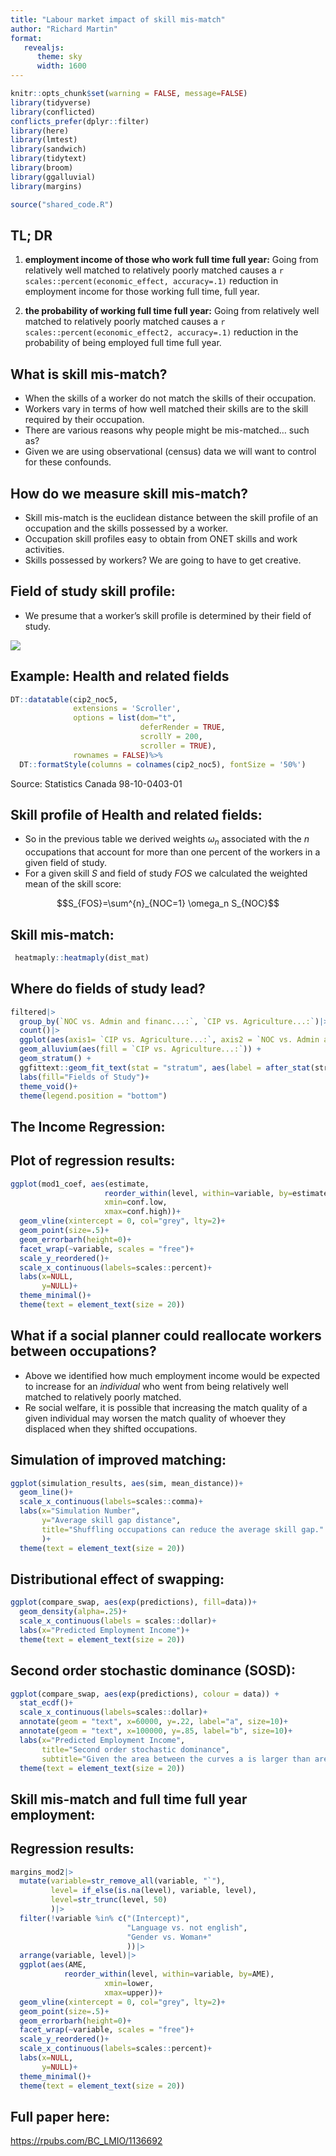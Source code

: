 ```yaml
---
title: "Labour market impact of skill mis-match"
author: "Richard Martin"
format: 
   revealjs:
      theme: sky
      width: 1600
---
```


```r
knitr::opts_chunk$set(warning = FALSE, message=FALSE)
library(tidyverse)
library(conflicted)
conflicts_prefer(dplyr::filter)
library(here)
library(lmtest)
library(sandwich)
library(tidytext)
library(broom)
library(ggalluvial)
library(margins)
```

```r
source("shared_code.R")
```

## TL; DR

1)  **employment income of those who work full time full year:** Going from relatively well matched to relatively poorly matched causes a `r scales::percent(economic_effect, accuracy=.1)` reduction in employment income for those working full time, full year.

2)  **the probability of working full time full year:** Going from relatively well matched to relatively poorly matched causes a `r scales::percent(economic_effect2, accuracy=.1)` reduction in the probability of being employed full time full year.

## What is skill mis-match?

-   When the skills of a worker do not match the skills of their occupation.
-   Workers vary in terms of how well matched their skills are to the skill required by their occupation.
-   There are various reasons why people might be mis-matched... such as?
-   Given we are using observational (census) data we will want to control for these confounds.

## How do we measure skill mis-match?

-   Skill mis-match is the euclidean distance between the skill profile of an occupation and the skills possessed by a worker.
-   Occupation skill profiles easy to obtain from ONET skills and work activities.
-   Skills possessed by workers? We are going to have to get creative.

## Field of study skill profile:

-   We presume that a worker's skill profile is determined by their field of study.

![](Screenshot%20from%202024-02-12%2014-11-02.png)

## Example: Health and related fields

```r
DT::datatable(cip2_noc5, 
              extensions = 'Scroller',
              options = list(dom="t", 
                             deferRender = TRUE,
                             scrollY = 200,
                             scroller = TRUE), 
              rownames = FALSE)%>%
  DT::formatStyle(columns = colnames(cip2_noc5), fontSize = '50%')
```

Source: Statistics Canada 98-10-0403-01

## Skill profile of Health and related fields:

-   So in the previous table we derived weights $\omega_n$ associated with the $n$ occupations that account for more than one percent of the workers in a given field of study.
-   For a given skill $S$ and field of study $FOS$ we calculated the weighted mean of the skill score:

$$S_{FOS}=\sum^{n}_{NOC=1} \omega_n S_{NOC}$$

## Skill mis-match:

```r
 heatmaply::heatmaply(dist_mat)
```

## Where do fields of study lead?

```r
filtered|>
  group_by(`NOC vs. Admin and financ...:`, `CIP vs. Agriculture...:`)|>
  count()|>
  ggplot(aes(axis1= `CIP vs. Agriculture...:`, axis2 = `NOC vs. Admin and financ...:`, y = n)) +
  geom_alluvium(aes(fill = `CIP vs. Agriculture...:`)) +
  geom_stratum() +
  ggfittext::geom_fit_text(stat = "stratum", aes(label = after_stat(stratum)), width = 1/3, min.size = 1) +
  labs(fill="Fields of Study")+
  theme_void()+
  theme(legend.position = "bottom")
```

## The Income Regression:

```{=tex}
\begin{multline}
\log(Employment~Income)=Age+Highest~Degree+ \\ Language+ Gender+ Ethnicity+Occupation \\ +Field~of~Study+distance+\mu
\end{multline}
```
## Plot of regression results:

```r
ggplot(mod1_coef, aes(estimate,
                     reorder_within(level, within=variable, by=estimate),
                     xmin=conf.low,
                     xmax=conf.high))+
  geom_vline(xintercept = 0, col="grey", lty=2)+
  geom_point(size=.5)+
  geom_errorbarh(height=0)+
  facet_wrap(~variable, scales = "free")+
  scale_y_reordered()+
  scale_x_continuous(labels=scales::percent)+
  labs(x=NULL,
       y=NULL)+
  theme_minimal()+
  theme(text = element_text(size = 20))
```

## What if a social planner could reallocate workers between occupations?

-   Above we identified how much employment income would be expected to increase for an *individual* who went from being relatively well matched to relatively poorly matched.
-   Re social welfare, it is possible that increasing the match quality of a given individual may worsen the match quality of whoever they displaced when they shifted occupations.

## Simulation of improved matching:

```r
ggplot(simulation_results, aes(sim, mean_distance))+
  geom_line()+
  scale_x_continuous(labels=scales::comma)+
  labs(x="Simulation Number",
       y="Average skill gap distance",
       title="Shuffling occupations can reduce the average skill gap."
       )+
  theme(text = element_text(size = 20))
```

## Distributional effect of swapping:

```r
ggplot(compare_swap, aes(exp(predictions), fill=data))+
  geom_density(alpha=.25)+
  scale_x_continuous(labels = scales::dollar)+
  labs(x="Predicted Employment Income")+
  theme(text = element_text(size = 20))
```

## Second order stochastic dominance (SOSD):

```r
ggplot(compare_swap, aes(exp(predictions), colour = data)) +
  stat_ecdf()+
  scale_x_continuous(labels=scales::dollar)+
  annotate(geom = "text", x=60000, y=.22, label="a", size=10)+
  annotate(geom = "text", x=100000, y=.85, label="b", size=10)+
  labs(x="Predicted Employment Income",
       title="Second order stochastic dominance",
       subtitle="Given the area between the curves a is larger than area b, swapped SOSD original")+
  theme(text = element_text(size = 20))
```

## Skill mis-match and full time full year employment:

```{=tex}
\begin{multline}
logit(Employed~FT~FY)=Age+Highest~Degree \\+ Language+ Gender+ Ethnicity+Occupation+\\Field~of~Study+distance+\mu
\end{multline}
```
## Regression results:

```r
margins_mod2|>
  mutate(variable=str_remove_all(variable, "`"),
         level= if_else(is.na(level), variable, level),
         level=str_trunc(level, 50)
         )|>
  filter(!variable %in% c("(Intercept)",
                          "Language vs. not english",
                          "Gender vs. Woman+"
                          ))|>
  arrange(variable, level)|>
  ggplot(aes(AME,
            reorder_within(level, within=variable, by=AME),
                     xmin=lower,
                     xmax=upper))+
  geom_vline(xintercept = 0, col="grey", lty=2)+
  geom_point(size=.5)+
  geom_errorbarh(height=0)+
  facet_wrap(~variable, scales = "free")+
  scale_y_reordered()+
  scale_x_continuous(labels=scales::percent)+
  labs(x=NULL,
       y=NULL)+
  theme_minimal()+
  theme(text = element_text(size = 20))

```

## Full paper here:

<https://rpubs.com/BC_LMIO/1136692>
